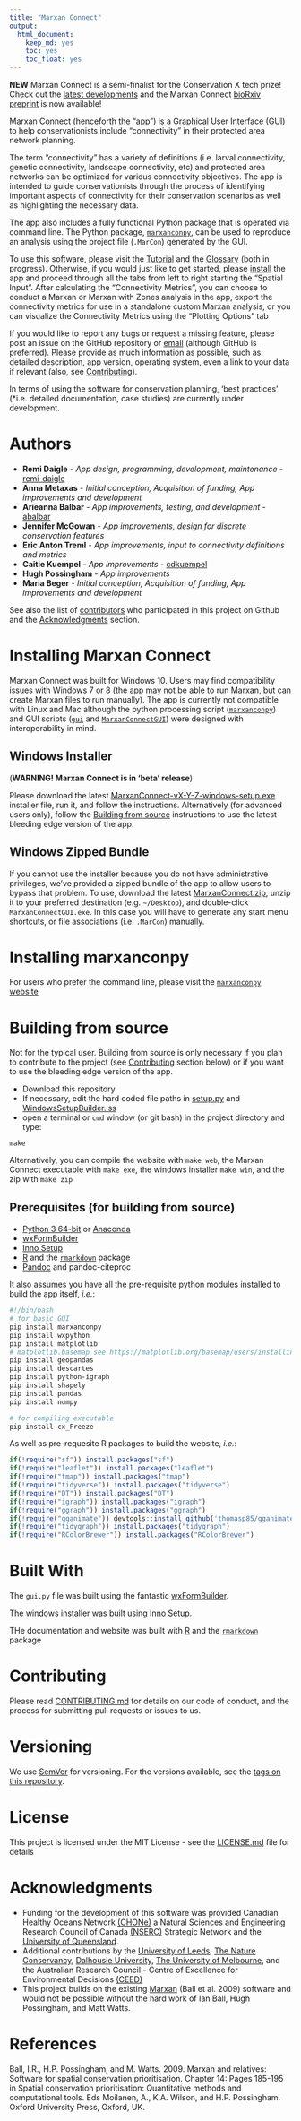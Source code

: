 ```yaml
---
title: "Marxan Connect"
output:
  html_document:
    keep_md: yes
    toc: yes
    toc_float: yes
---
```


**NEW**  Marxan Connect is a semi-finalist for the Conservation X tech prize! Check out the [latest developments](https://conservationx.com/project/id/157/marxanconnect) and the Marxan Connect [bioRxiv preprint](https://www.biorxiv.org/content/early/2018/05/07/315424) is now available!

Marxan Connect (henceforth the "app") is a Graphical User Interface (GUI) to help conservationists include "connectivity" in their protected area network planning.

The term "connectivity" has a variety of definitions (i.e. larval connectivity, genetic connectivity, landscape connectivity, etc) and protected area networks can be optimized for various connectivity objectives. The app is intended to guide conservationists through the process of identifying important aspects of connectivity for their conservation scenarios as well as highlighting the necessary data.

The app also includes a fully functional Python package that is operated via command line. The Python package, [`marxanconpy`](https://remi-daigle.github.io/marxanconpy/), can be used to reproduce an analysis using the project file (`.MarCon`) generated by the GUI.

To use this software, please visit the [Tutorial](./tutorial.html) and the [Glossary](./glossary.html) (both in progress). Otherwise, if you would just like to get started, please [install](#installing) the app and proceed through all the tabs from left to right starting the "Spatial Input". After calculating the "Connectivity Metrics", you can choose to conduct a Marxan or Marxan with Zones analysis in the app, export the connectivity metrics for use in a standalone custom Marxan analysis, or you can visualize the Connectivity Metrics using the "Plotting Options" tab

If you would like to report any bugs or request a missing feature, please post an issue on the GitHub repository or [email](mailto:remi.daigle@dal.ca?subject=Marxan%20with%20Connectivity%20bug%20or%20feature%20request) (although GitHub is preferred). Please provide as much information as possible, such as: detailed description, app version, operating system, even a link to your data if relevant (also, see [Contributing](#contributing)). 

In terms of using the software for conservation planning, 'best practices' (*i.e. detailed documentation, case studies) are currently under development. 

# Authors

* **Remi Daigle** - *App design, programming, development, maintenance* - [remi-daigle](https://github.com/remi-daigle)
* **Anna Metaxas** - *Initial conception, Acquisition of funding, App improvements and development*
* **Arieanna Balbar** - *App improvements, testing, and development* - [abalbar](https://github.com/abalbar)
* **Jennifer McGowan** - *App improvements, design for discrete conservation features*
* **Eric Anton Treml** - *App improvements, input to connectivity definitions and metrics*
* **Caitie Kuempel** - *App improvements* - [cdkuempel](https://github.com/cdkuempel)
* **Hugh Possingham** - *App improvements*
* **Maria Beger** - *Initial conception, Acquisition of funding, App improvements and development*

See also the list of [contributors](https://github.com/remi-daigle/MarxanConnect/contributors) who participated in this project on Github and the [Acknowledgments](#acknowledgments) section.

# Installing Marxan Connect

Marxan Connect was built for Windows 10. Users may find compatibility issues with Windows 7 or 8 (the app may not be able to run Marxan, but can create Marxan files to run manually). The app is currently not compatible with Linux and Mac although the python processing script ([`marxanconpy`](https://github.com/remi-daigle/MarxanConnect/blob/master/marxanconpy.py)) and GUI scripts ([`gui`](https://github.com/remi-daigle/MarxanConnect/blob/master/gui.py) and [`MarxanConnectGUI`](https://github.com/remi-daigle/MarxanConnect/blob/master/MarxanConnectGUI.py)) were designed with interoperability in mind. 

## Windows Installer

(**WARNING! Marxan Connect is in 'beta' release**)

Please download the latest [MarxanConnect-vX-Y-Z-windows-setup.exe](https://github.com/remi-daigle/MarxanConnect/releases) installer file, run it, and follow the instructions. Alternatively (for advanced users only), follow the [Building from source](#building-from-source) instructions to use the latest bleeding edge version of the app.

## Windows Zipped Bundle

If you cannot use the installer because you do not have administrative privileges, we've provided a zipped bundle of the app to allow users to bypass that problem. To use, download the latest [MarxanConnect.zip](https://github.com/remi-daigle/MarxanConnect/releases), unzip it to your preferred destination (e.g. `~/Desktop`), and double-click `MarxanConnectGUI.exe`. In this case you will have to generate any start menu shortcuts, or file associations (i.e. `.MarCon`) manually.

# Installing marxanconpy

For users who prefer the command line, please visit the [`marxanconpy` website](https://remi-daigle.github.io/marxanconpy/)

# Building from source

Not for the typical user. Building from source is only necessary if you plan to contribute to the project (see [Contributing](#contributing) section below) or if you want to use the bleeding edge version of the app.

* Download this repository
* If necessary, edit the hard coded file paths in [setup.py](https://github.com/remi-daigle/MarxanConnect/blob/master/setup.py) and [WindowsSetupBuilder.iss](https://github.com/remi-daigle/MarxanConnect/blob/master/WindowsSetupBuilder.iss)
* open a terminal or `cmd` window (or git bash) in the project directory and type:

```
make
```

Alternatively, you can compile the website with `make web`, the Marxan Connect executable with `make exe`, the windows installer `make win`, and the zip with `make zip`

## Prerequisites (for building from source)

* [Python 3 64-bit](https://www.python.org/downloads) or [Anaconda](https://www.anaconda.com/distribution/)
* [wxFormBuilder](https://github.com/wxFormBuilder/wxFormBuilder)
* [Inno Setup](http://www.jrsoftware.org/isinfo.php)
* [R](https://www.r-project.org/) and the [`rmarkdown`](http://rmarkdown.rstudio.com/) package
* [Pandoc](https://pandoc.org/installing.html) and pandoc-citeproc

It also assumes you have all the pre-requisite python modules installed to build the app itself, *i.e.*:

```bash
#!/bin/bash
# for basic GUI
pip install marxanconpy
pip install wxpython
pip install matplotlib
# matplotlib.basemap see https://matplotlib.org/basemap/users/installing.html
pip install geopandas
pip install descartes
pip install python-igraph
pip install shapely
pip install pandas
pip install numpy

# for compiling executable
pip install cx_Freeze
```

As well as pre-requesite R packages to build the website, *i.e.*:

```r
if(!require("sf")) install.packages("sf")
if(!require("leaflet")) install.packages("leaflet")
if(!require("tmap")) install.packages("tmap")
if(!require("tidyverse")) install.packages("tidyverse")
if(!require("DT")) install.packages("DT")
if(!require("igraph")) install.packages("igraph")
if(!require("ggraph")) install.packages("ggraph")
if(!require("gganimate")) devtools::install_github('thomasp85/gganimate')
if(!require("tidygraph")) install.packages("tidygraph")
if(!require("RColorBrewer")) install.packages("RColorBrewer")
```

# Built With

The `gui.py` file was built using the fantastic [wxFormBuilder](https://github.com/wxFormBuilder/wxFormBuilder).

The windows installer was built using [Inno Setup](http://www.jrsoftware.org/isinfo.php).

THe documentation and website was built with [R](https://www.r-project.org/) and the [`rmarkdown`](http://rmarkdown.rstudio.com/) package

# Contributing

Please read [CONTRIBUTING.md](./CONTRIBUTING.html) for details on our code of conduct, and the process for submitting pull requests or issues to us.

# Versioning

We use [SemVer](http://semver.org/) for versioning. For the versions available, see the [tags on this repository](https://github.com/remi-daigle/MarxanConnect/tags). 

# License

This project is licensed under the MIT License - see the [LICENSE.md](https://github.com/remi-daigle/MarxanConnect/blob/master/LICENSE) file for details

# Acknowledgments

* Funding for the development of this software was provided Canadian Healthy Oceans Network [(CHONe)](https://chone2.ca/) a Natural Sciences and Engineering Research Council of Canada [(NSERC)](http://www.nserc-crsng.gc.ca/index_eng.asp) Strategic Network and the [University of Queensland](https://www.uq.edu.au/).
* Additional contributions by the [University of Leeds](https://www.leeds.ac.uk/), [The Nature Conservancy](https://www.nature.org/), [Dalhousie University](https://www.dal.ca/), [The University of Melbourne](https://www.unimelb.edu.au/), and the Australian Research Council - Centre of Excellence for Environmental Decisions [(CEED)](http://ceed.edu.au/)
* This project builds on the existing [Marxan](http://marxan.net/) (Ball et al. 2009) software and would not be possible without the hard work of Ian Ball, Hugh Possingham, and Matt Watts.

# References

Ball, I.R., H.P. Possingham, and M. Watts. 2009. Marxan and relatives: Software for spatial conservation prioritisation. Chapter 14: Pages 185-195 in Spatial conservation prioritisation: Quantitative methods and computational tools. Eds Moilanen, A., K.A. Wilson, and H.P. Possingham. Oxford University Press, Oxford, UK.

